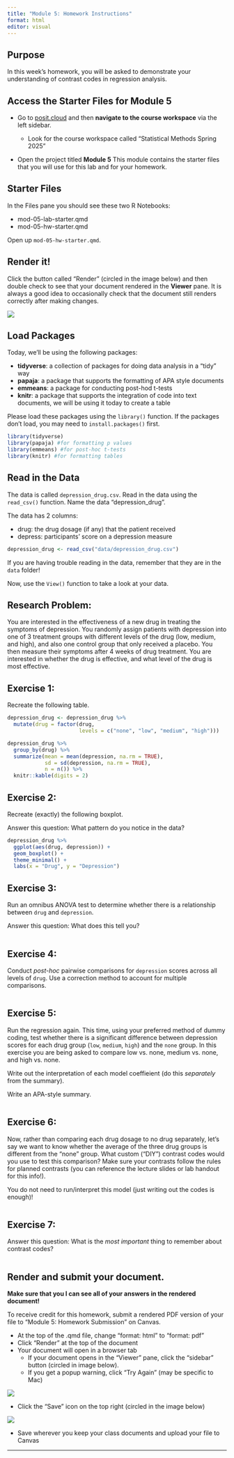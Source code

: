 ```yaml
---
title: "Module 5: Homework Instructions"
format: html
editor: visual
---
```


## Purpose

In this week's homework, you will be asked to demonstrate your understanding of contrast codes in regression analysis.

## Access the Starter Files for Module 5

-   Go to [posit.cloud](posit.cloud) and then **navigate to the course workspace** via the left sidebar.

    -   Look for the course workspace called "Statistical Methods Spring 2025"

-   Open the project titled **Module 5** This module contains the starter files that you will use for this lab and for your homework.

## Starter Files

In the Files pane you should see these two R Notebooks:

-   mod-05-lab-starter.qmd
-   mod-05-hw-starter.qmd

Open up `mod-05-hw-starter.qmd`.

## Render it!

Click the button called "Render" (circled in the image below) and then double check to see that your document rendered in the **Viewer** pane. It is always a good idea to occasionally check that the document still renders correctly after making changes.

![](images/render.png)

## Load Packages

Today, we'll be using the following packages:

-   **tidyverse**: a collection of packages for doing data analysis in a "tidy" way
-   **papaja**: a package that supports the formatting of APA style documents
-   **emmeans**: a package for conducting post-hod t-tests
-   **knitr**: a package that supports the integration of code into text documents, we will be using it today to create a table

Please load these packages using the `library()` function. If the packages don't load, you may need to `install.packages()` first.

```r
library(tidyverse)
library(papaja) #for formatting p values
library(emmeans) #for post-hoc t-tests
library(knitr) #for formatting tables
```

## Read in the Data

The data is called `depression_drug.csv`. Read in the data using the `read_csv()` function. Name the data "depression_drug". 

The data has 2 columns:

-   drug: the drug dosage (if any) that the patient received
-   depress: participants' score on a depression measure

```r
depression_drug <- read_csv("data/depression_drug.csv")
```

::: callout-note
If you are having trouble reading in the data, remember that they are in the `data` folder!
:::

Now, use the `View()` function to take a look at your data.

## Research Problem: 

You are interested in the effectiveness of a new drug in treating the symptoms of depression. You randomly assign patients with depression into one of 3 treatment groups with different levels of the drug (low, medium, and high), and also one control group that only received a placebo. You then measure their symptoms after 4 weeks of drug treatment. You are interested in whether the drug is effective, and what level of the drug is most effective.

## Exercise 1:

Recreate the following table.


```r
depression_drug <- depression_drug %>% 
  mutate(drug = factor(drug, 
                       levels = c("none", "low", "medium", "high")))

depression_drug %>% 
  group_by(drug) %>%
  summarize(mean = mean(depression, na.rm = TRUE),
            sd = sd(depression, na.rm = TRUE),
            n = n()) %>% 
  knitr::kable(digits = 2) 
```

## Exercise 2:

Recreate (exactly) the following boxplot.

Answer this question: What pattern do you notice in the data? 

```r

depression_drug %>% 
  ggplot(aes(drug, depression)) + 
  geom_boxplot() + 
  theme_minimal() + 
  labs(x = "Drug", y = "Depression")

```

## Exercise 3:

Run an omnibus ANOVA test to determine whether there is a relationship between `drug` and `depression`. 

Answer this question: What does this tell you? 

```r




```

## Exercise 4:

Conduct *post-hoc* pairwise comparisons for `depression` scores across all levels of `drug`. Use a correction method to account for multiple comparisons.  

```r




```

## Exercise 5:

Run the regression again. This time, using your preferred method of dummy coding, test whether there is a significant difference between depression scores for each drug group (`low`, `medium`, `high`) and the `none` group. In this exercise you are being asked to compare low vs. none, medium vs. none, and high vs. none. 

Write out the interpretation of each model coeffieient (do this *separately* from the summary).

Write an APA-style summary.

```r




```
## Exercise 6:

Now, rather than comparing each drug dosage to no drug separately, let's say we want to know whether the average of the three drug groups is different from the "none" group. What custom ("DIY") contrast codes would you use to test this comparison? Make sure your contrasts follow the rules for planned contrasts (you can reference the lecture slides or lab handout for this info!).

You do not need to run/interpret this model (just writing out the codes is enough)!

```r




```
## Exercise 7:

Answer this question: What is the *most important* thing to remember about contrast codes?

```r




```

## Render and submit your document.

**Make sure that you I can see all of your answers in the rendered document!**

To receive credit for this homework, submit a rendered PDF version of your file to "Module 5: Homework Submission" on Canvas.

-   At the top of the .qmd file, change "format: html" to "format: pdf"
-   Click "Render" at the top of the document
-   Your document will open in a browser tab
    -   If your document opens in the "Viewer" pane, click the "sidebar" button (circled in image below).
    -   If you get a popup warning, click "Try Again" (may be specific to Mac)

![](images/sidebar.png)

-   Click the "Save" icon on the top right (circled in the image below)

![](images/save_pdf.png)

-   Save wherever you keep your class documents and upload your file to Canvas

------------------------------------------------------------------------
